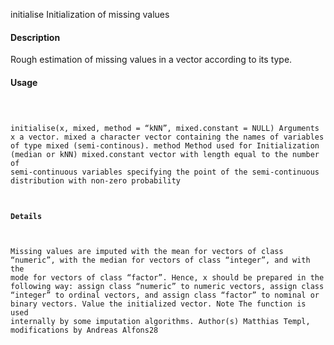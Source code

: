 initialise
Initialization of missing values

#### Description 

Rough estimation of missing values in a vector according to its type.

#### Usage 
<pre><code>

initialise(x, mixed, method = "kNN", mixed.constant = NULL)
Arguments
x a vector.
mixed a character vector containing the names of variables of type mixed (semi-continous).
method Method used for Initialization (median or kNN)
mixed.constant vector with length equal to the number of semi-continuous variables specifying
the point of the semi-continuous distribution with non-zero probability

#### Details 

Missing values are imputed with the mean for vectors of class "numeric", with the median for
vectors of class "integer", and with the mode for vectors of class "factor". Hence, x should be
prepared in the following way: assign class "numeric" to numeric vectors, assign class "integer"
to ordinal vectors, and assign class "factor" to nominal or binary vectors.
Value
the initialized vector.
Note
The function is used internally by some imputation algorithms.
Author(s)
Matthias Templ, modifications by Andreas Alfons28

